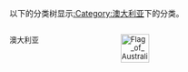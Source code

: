 以下的分类树显示[[:Category:澳大利亚|:Category:澳大利亚]]下的分类。
<div style="-moz-column-count:2; column-count:2; font-size:92%">
<span style="float:right;margin-left:0.9em">[[File:Flag_of_Australia.svg|50px]]</span>
<categorytree>澳大利亚</categorytree>
</div>